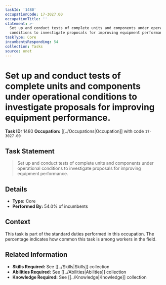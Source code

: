 ```yaml
---
taskId: '1480'
occupationCode: 17-3027.00
occupationTitle: ''
statement: >-
  Set up and conduct tests of complete units and components under operational
  conditions to investigate proposals for improving equipment performance.
taskType: Core
incumbentsResponding: 54
collection: Tasks
source: onet
---
```

# Set up and conduct tests of complete units and components under operational conditions to investigate proposals for improving equipment performance.

**Task ID:** 1480
**Occupation:** [[../Occupations|Occupation]] with code `17-3027.00`

## Task Statement

> Set up and conduct tests of complete units and components under operational conditions to investigate proposals for improving equipment performance.

## Details

- **Type:** Core
- **Performed By:** 54.0% of incumbents

## Context

This task is part of the standard duties performed in this occupation. The percentage indicates how common this task is among workers in the field.

## Related Information

- **Skills Required:** See [[../Skills|Skills]] collection
- **Abilities Required:** See [[../Abilities|Abilities]] collection
- **Knowledge Required:** See [[../Knowledge|Knowledge]] collection
